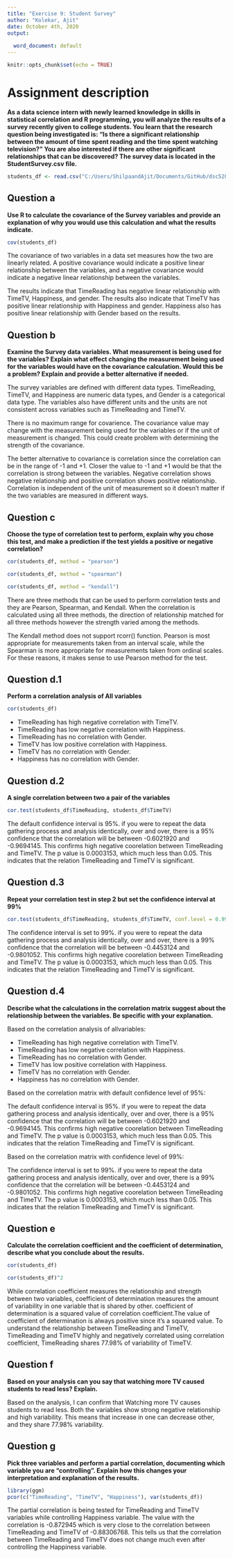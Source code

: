 ```yaml
---
title: "Exercise 9: Student Survey"
author: "Kolekar, Ajit"
date: October 4th, 2020
output:
  
  word_document: default
---
```


```r
knitr::opts_chunk$set(echo = TRUE)
```

# Assignment description
**As a data science intern with newly learned knowledge in skills in statistical correlation and R programming, you will analyze the results of a survey recently given to college students. You learn that the research question being investigated is: “Is there a significant relationship between the amount of time spent reading and the time spent watching television?” You are also interested if there are other significant relationships that can be discovered? The survey data is located in the StudentSurvey.csv file.**

```r
students_df <- read.csv("C:/Users/ShilpaandAjit/Documents/GitHub/dsc520/data/student-survey.csv")
```

## Question a
**Use R to calculate the covariance of the Survey variables and provide an 
explanation of why you would use this calculation and what the results indicate.**


```r
cov(students_df)
```

The covariance of two variables in a data set measures how the two are linearly related. A positive covariance would indicate a positive linear relationship between the variables, and a negative covariance would indicate a negative linear relationship between the variables.

The results indicate that TimeReading has negative linear relationship with TimeTV, Happiness, and gender. The results also indicate that TimeTV has positive linear relationship with Happiness and gender. Happiness also has positive linear relationship with Gender based on the results.   
 

## Question b
**Examine the Survey data variables. What measurement is being used for the variables? Explain what effect changing the measurement being used for the variables would have on the covariance calculation. Would this be a problem? Explain and provide a better alternative if needed.**

The survey variables are defined with different data types. TimeReading, TimeTV, and Happiness are numeric data types, and Gender is a categorical data type. The variables also have different units and the units are not consistent across variables such as TimeReading and TimeTV. 

There is no maximum range for covarience. The covariance value may change with the measurement being used for the variables or if the unit of measurement is changed. This could create problem with determining the strength of the covariance. 

The better alternative to covariance is correlation since the correlation can be in the range of -1 and +1. Closer the value to -1 and +1 would be that the correlation is strong between the variables. Negative correlation shows negative relationship and positive correlation shows positive relationship. Correlation is independent of the unit of measurement so it doesn't matter if the two variables are measured in different ways. 


## Question c
**Choose the type of correlation test to perform, explain why you chose this test, and make a prediction if the test yields a positive or negative correlation?**

```r
cor(students_df, method = "pearson")

cor(students_df, method = "spearman")

cor(students_df, method = "kendall")
```

There are three methods that can be used to perform correlation tests and they are Pearson, Spearman, and Kendall. When the correlation is calculated using all three methods, the direction of relationship matched for all three methods however the strength varied among the methods. 

The Kendall method does not support rcorr() function. Pearson is most appropriate for measurements taken from an interval scale, while the Spearman is more appropriate for measurements taken from ordinal scales. For these reasons, it makes sense to use Pearson method for the test. 

## Question d.1
**Perform a correlation analysis of All variables**

```r
cor(students_df)
```
- TimeReading has high negative correlation with TimeTV. 
- TimeReading has low negative correlation with Happiness.
- TimeReading has no correlation with Gender.
- TimeTV has low positive correlation with Happiness.
- TimeTV has no correlation with Gender.
- Happiness has no correlation with Gender.


## Question d.2
**A single correlation between two a pair of the variables**

```r
cor.test(students_df$TimeReading, students_df$TimeTV)
```
The default confidence interval is 95%. if you were to repeat the data gathering process and analysis identically, over and over, there is a 95% confidence that the correlation will be between -0.6021920 and -0.9694145. This confirms high negative coorelation between TimeReading and TimeTV. The p value is 0.0003153, which much less than 0.05. This indicates that the relation TimeReading and TimeTV is significant.


## Question d.3
**Repeat your correlation test in step 2 but set the confidence interval at 99%**

```r
cor.test(students_df$TimeReading, students_df$TimeTV, conf.level = 0.99)
```
The confidence interval is set to 99%. if you were to repeat the data gathering process and analysis identically, over and over, there is a 99% confidence that the correlation will be between -0.4453124 and -0.9801052. This confirms high negative coorelation between TimeReading and TimeTV. The p value is 0.0003153, which much less than 0.05. This indicates that the relation TimeReading and TimeTV is significant. 

## Question d.4
**Describe what the calculations in the correlation matrix suggest about the relationship between the variables. Be specific with your explanation.**

Based on the correlation analysis of allvariables:

- TimeReading has high negative correlation with TimeTV. 
- TimeReading has low negative correlation with Happiness.
- TimeReading has no correlation with Gender.
- TimeTV has low positive correlation with Happiness.
- TimeTV has no correlation with Gender.
- Happiness has no correlation with Gender.

Based on the correlation matrix with default confidence level of 95%:

The default confidence interval is 95%. if you were to repeat the data gathering process and analysis identically, over and over, there is a 95% confidence that the correlation will be between -0.6021920 and -0.9694145. This confirms high negative coorelation between TimeReading and TimeTV. The p value is 0.0003153, which much less than 0.05. This indicates that the relation TimeReading and TimeTV is significant.

Based on the correlation matrix with confidence level of 99%:

The confidence interval is set to 99%. if you were to repeat the data gathering process and analysis identically, over and over, there is a 99% confidence that the correlation will be between -0.4453124 and -0.9801052. This confirms high negative coorelation between TimeReading and TimeTV. The p value is 0.0003153, which much less than 0.05. This indicates that the relation TimeReading and TimeTV is significant. 


## Question e
**Calculate the correlation coefficient and the coefficient of determination, describe what you conclude about the results.**


```r
cor(students_df)

cor(students_df)^2
```
While correlation coefficient measures the relationship and strength between two variables, coefficient of determination measures the amount of variability in one variable that is shared by other. coefficient of determination is a squared value of correlation coefficient.The value of coefficient of determination is always positive since it's a squared value. To understand the relationship between TimeReading and TimeTV, TimeReading and TimeTV highly and negatively correlated using correlation coefficient, TimeReading shares 77.98% of variability of TimeTV.


## Question f
**Based on your analysis can you say that watching more TV caused students to read less? Explain.**

Based on the analysis, I can confirm that Watching more TV causes students to read less. Both the variables show strong negative relationship and high variability. This means that increase in one can decrease other, and they share 77.98% variability. 


## Question g
**Pick three variables and perform a partial correlation, documenting which variable you are “controlling”. Explain how this changes your interpretation and explanation of the results.**

```r
library(ggm)
pcor(c("TimeReading", "TimeTV", "Happiness"), var(students_df))
```
The partial correlation is being tested for TimeReading and TimeTV variables while controlling Happiness variable. The value with the correlation is -0.872945 which is very close to the correlation between TimeReading and TimeTV of -0.88306768. This tells us that the correlation between TimeReading and TimeTV does not change much even after controlling the Happiness variable.

